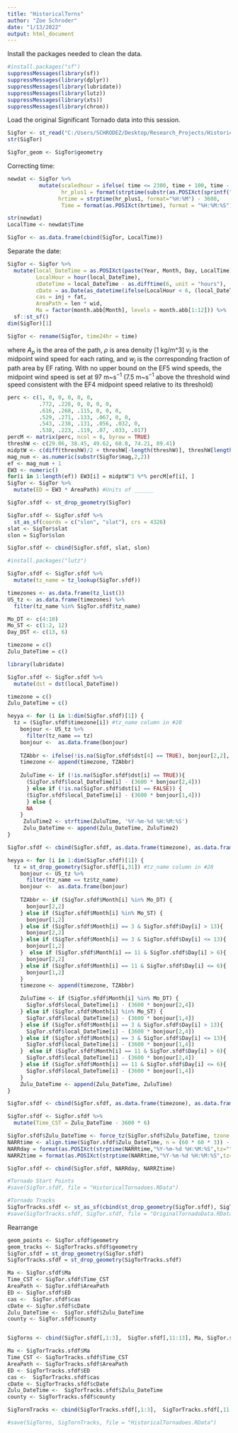 ```yaml
---
title: "HistoricalTorns"
author: "Zoe Schroder"
date: "1/13/2022"
output: html_document
---
```


Install the packages needed to clean the data. 
```r
#install.packages("sf")
suppressMessages(library(sf))
suppressMessages(library(dplyr))
suppressMessages(library(lubridate))
suppressMessages(library(lutz))
suppressMessages(library(xts))
suppressMessages(library(chron))
```

Load the original Significant Tornado data into this session. 
```r
SigTor <- st_read("C:/Users/SCHRODEZ/Desktop/Research_Projects/HistoricalTornadoes/SignificantTornadoesData/SignificantTornadoes.shp")
str(SigTor)

SigTor_geom <- SigTor$geometry
```
Correcting time: 
```r
newdat <- SigTor %>%
          mutate(scaledhour = ifelse( time <= 2300, time + 100, time - 2300),
                 hr_plus1 = format(strptime(substr(as.POSIXct(sprintf("%04.0f", scaledhour), format="%H%M"), 12, 16), '%H:%M'), '%H:%M'),
                hrtime = strptime(hr_plus1, format="%H:%M") - 3600,
                 Time = format(as.POSIXct(hrtime), format = "%H:%M:%S"))

str(newdat)
LocalTime <- newdat$Time

SigTor <- as.data.frame(cbind(SigTor, LocalTime))
```
Separate the date: 

```r

SigTor <- SigTor %>%
  mutate(local_DateTime = as.POSIXct(paste(Year, Month, Day, LocalTime), format = "%Y%m%d%H"),
         LocalHour = hour(local_DateTime),
         cDateTime = local_DateTime - as.difftime(6, unit = "hours"),
         cDate = as.Date(as_datetime(ifelse(LocalHour < 6, (local_DateTime - 86400), cDateTime), tz = Sys.timezone())),
         cas = inj + fat,
         AreaPath = len * wid,
         Ma = factor(month.abb[Month], levels = month.abb[1:12])) %>%
  sf::st_sf()
dim(SigTor)[1]

SigTor <- rename(SigTor, time24hr = time)
```

where $A_p$ is the area of the path, $\rho$ is area density [1 kg/m^3]  $v_j$ is the midpoint wind speed for each rating, and $w_j$ is the corresponding fraction of path area by EF rating. With no upper bound on the EF5 wind speeds, the midpoint wind speed is set at 97 m~s$^{-1}$ (7.5 m~s$^{-1}$ above the threshold wind speed consistent with the EF4 midpoint speed relative to its threshold)
```r
perc <- c(1, 0, 0, 0, 0, 0, 
          .772, .228, 0, 0, 0, 0,
          .616, .268, .115, 0, 0, 0,
          .529, .271, .133, .067, 0, 0,
          .543, .238, .131, .056, .032, 0,
          .538, .223, .119, .07, .033, .017)
percM <- matrix(perc, ncol = 6, byrow = TRUE)
threshW <- c(29.06, 38.45, 49.62, 60.8, 74.21, 89.41)
midptW <- c(diff(threshW)/2 + threshW[-length(threshW)], threshW[length(threshW)] + 7.5)
mag_num <- as.numeric(substr(SigTor$mag,2,2))
ef <- mag_num + 1 
EW3 <- numeric()
for(i in 1:length(ef)) EW3[i] = midptW^3 %*% percM[ef[i], ]
SigTor <- SigTor %>%
  mutate(ED = EW3 * AreaPath) #Units of ______
``` 

```r
SigTor.sfdf <- st_drop_geometry(SigTor)

SigTor.sfdf <- SigTor.sfdf %>%
  st_as_sf(coords = c("slon", "slat"), crs = 4326)
slat <- SigTor$slat
slon = SigTor$slon

SigTor.sfdf <- cbind(SigTor.sfdf, slat, slon)
```

```r
#install.packages("lutz")

SigTor.sfdf <- SigTor.sfdf %>% 
  mutate(tz_name = tz_lookup(SigTor.sfdf))

timezones <- as.data.frame(tz_list())
US_tz <- as.data.frame(timezones) %>%
  filter(tz_name %in% SigTor.sfdf$tz_name) 
```

```r
Mo_DT <- c(4:10)
Mo_ST <- c(1:2, 12)
Day_DST <- c(13, 6)

timezone = c()
Zulu_DateTime = c()

library(lubridate)

SigTor.sfdf <- SigTor.sfdf %>%
  mutate(dst = dst(local_DateTime))


```

```r

timezone = c()
Zulu_DateTime = c()

heyya <- for (i in 1:dim(SigTor.sfdf)[1]) {
  tz = (SigTor.sfdf$timezone[i]) #tz_name column in #28 
    bonjour <- US_tz %>%
      filter(tz_name == tz) 
    bonjour <-  as.data.frame(bonjour)
    
    TZAbbr <- ifelse(!is.na(SigTor.sfdf$dst[4] == TRUE), bonjour[2,2], bonjour[1,2])
    timezone <- append(timezone, TZAbbr)
    
    ZuluTime <- if (!is.na(SigTor.sfdf$dst[i] == TRUE)){
      (SigTor.sfdf$local_DateTime[i] - (3600 * bonjour[2,4])) 
      } else if (!is.na(SigTor.sfdf$dst[i] == FALSE)) {
      (SigTor.sfdf$local_DateTime[i] - (3600 * bonjour[1,4]))
      } else {
      NA
    }
     ZuluTime2 <- strftime(ZuluTime, '%Y-%m-%d %H:%M:%S')
     Zulu_DateTime <- append(Zulu_DateTime, ZuluTime2)
}

SigTor.sfdf <- cbind(SigTor.sfdf, as.data.frame(timezone), as.data.frame(Zulu_DateTime))
```

```r
heyya <- for (i in 1:dim(SigTor.sfdf)[1]) {
  tz = st_drop_geometry(SigTor.sfdf[i,31]) #tz_name column in #28 
    bonjour <- US_tz %>%
      filter(tz_name == tz$tz_name) 
    bonjour <-  as.data.frame(bonjour)
    
    TZAbbr <- if (SigTor.sfdf$Month[i] %in% Mo_DT) {
      bonjour[2,2]
    } else if (SigTor.sfdf$Month[i] %in% Mo_ST) {
      bonjour[1,2]
    } else if (SigTor.sfdf$Month[i] == 3 & SigTor.sfdf$Day[i] > 13){
      bonjour[2,2]
    } else if (SigTor.sfdf$Month[i] == 3 & SigTor.sfdf$Day[i] <= 13){
      bonjour[1,2]
    }  else if (SigTor.sfdf$Month[i] == 11 & SigTor.sfdf$Day[i] > 6){
      bonjour[2,2]
    } else if (SigTor.sfdf$Month[i] == 11 & SigTor.sfdf$Day[i] <= 6){
      bonjour[1,2]
    }
    timezone <- append(timezone, TZAbbr)

    ZuluTime <- if (SigTor.sfdf$Month[i] %in% Mo_DT) {
      SigTor.sfdf$local_DateTime[i] - (3600 * bonjour[2,4])
    } else if (SigTor.sfdf$Month[i] %in% Mo_ST) {
      SigTor.sfdf$local_DateTime[i] - (3600 * bonjour[1,4])
    } else if (SigTor.sfdf$Month[i] == 3 & SigTor.sfdf$Day[i] > 13){
      SigTor.sfdf$local_DateTime[i] - (3600 * bonjour[2,4])
    } else if (SigTor.sfdf$Month[i] == 3 & SigTor.sfdf$Day[i] <= 13){
      SigTor.sfdf$local_DateTime[i] - (3600 * bonjour[1,4])
    }  else if (SigTor.sfdf$Month[i] == 11 & SigTor.sfdf$Day[i] > 6){
      SigTor.sfdf$local_DateTime[i] - (3600 * bonjour[2,4])
    } else if (SigTor.sfdf$Month[i] == 11 & SigTor.sfdf$Day[i] <= 6){
      SigTor.sfdf$local_DateTime[i] - (3600 * bonjour[1,4])
    }
    Zulu_DateTime <- append(Zulu_DateTime, ZuluTime)    
}

SigTor.sfdf <- cbind(SigTor.sfdf, as.data.frame(timezone), as.data.frame(Zulu_DateTime))
```

```r
SigTor.sfdf <- SigTor.sfdf %>%
  mutate(Time_CST = Zulu_DateTime - 3600 * 6)
```


```r
SigTor.sfdf$Zulu_DateTime <- force_tz(SigTor.sfdf$Zulu_DateTime, tzone = "UTC")
NARRtime <- align.time(SigTor.sfdf$Zulu_DateTime, n = (60 * 60 * 3)) - 3600 * 3 ###Had to remove the -3600*3
NARRday = format(as.POSIXct(strptime(NARRtime,"%Y-%m-%d %H:%M:%S",tz="")) ,format = "%Y/%m/%d")
NARRZtime = format(as.POSIXct(strptime(NARRtime,"%Y-%m-%d %H:%M:%S",tz="")) ,format = "%H")

SigTor.sfdf <- cbind(SigTor.sfdf, NARRday, NARRZtime)
```

```r
#Tornado Start Points
#save(SigTor.sfdf, file = "HistoricalTornadoes.RData")

#Tornado Tracks
SigTorTracks.sfdf <- st_as_sf(cbind(st_drop_geometry(SigTor.sfdf), SigTor_geom))
#save(SigTorTracks.sfdf, SigTor.sfdf, file = "OriginalTornadoData.RData")
```

Rearrange 
```r
geom_points <- SigTor.sfdf$geometry
geom_tracks <- SigTorTracks.sfdf$geometry
SigTor.sfdf = st_drop_geometry(SigTor.sfdf)
SigTorTracks.sfdf = st_drop_geometry(SigTorTracks.sfdf)

Ma <- SigTor.sfdf$Ma
Time_CST <- SigTor.sfdf$Time_CST
AreaPath <- SigTor.sfdf$AreaPath
ED <- SigTor.sfdf$ED
cas <-  SigTor.sfdf$cas
cDate <- SigTor.sfdf$cDate
Zulu_DateTime <-  SigTor.sfdf$Zulu_DateTime
county <- SigTor.sfdf$county


SigTorns <- cbind(SigTor.sfdf[,1:3],  SigTor.sfdf[,11:13], Ma, SigTor.sfdf[,16:18], SigTor.sfdf[,27:28], Time_CST, county, SigTor.sfdf[,5:9], AreaPath, ED, cas, SigTor.sfdf[,14:15], SigTor.sfdf[,25:26], cDate, Zulu_DateTime, SigTor.sfdf[,31:32], geom_points )

Ma <- SigTorTracks.sfdf$Ma
Time_CST <- SigTorTracks.sfdf$Time_CST
AreaPath <- SigTorTracks.sfdf$AreaPath
ED <- SigTorTracks.sfdf$ED
cas <-  SigTorTracks.sfdf$cas
cDate <- SigTorTracks.sfdf$cDate
Zulu_DateTime <-  SigTorTracks.sfdf$Zulu_DateTime
county <- SigTorTracks.sfdf$county

SigTornTracks <- cbind(SigTorTracks.sfdf[,1:3],  SigTorTracks.sfdf[,11:13], Ma, SigTorTracks.sfdf[,16:18], SigTorTracks.sfdf[,27:28], Time_CST, county, SigTorTracks.sfdf[,5:9], AreaPath, ED, cas, SigTorTracks.sfdf[,14:15], SigTorTracks.sfdf[,25:26], cDate, Zulu_DateTime, SigTorTracks.sfdf[,31:32], geom_tracks)
```

```r
#save(SigTorns, SigTornTracks, file = "HistoricalTornadoes.RData")
```


